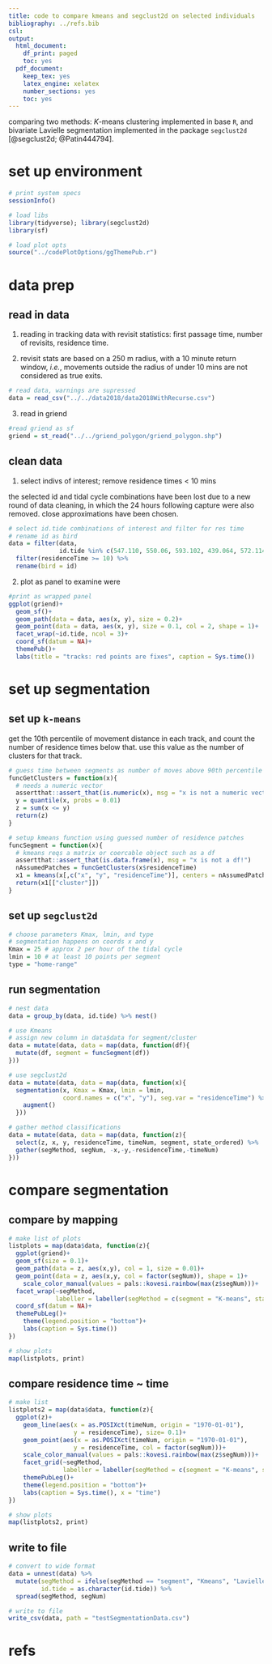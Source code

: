 ```yaml
---
title: code to compare kmeans and segclust2d on selected individuals
bibliography: ../refs.bib
csl: 
output:
  html_document:
    df_print: paged
    toc: yes
  pdf_document:
    keep_tex: yes
    latex_engine: xelatex
    number_sections: yes
    toc: yes
---
```


comparing two methods: _K_-means clustering implemented in base `R`, and bivariate Lavielle segmentation implemented in the package `segclust2d` [@segclust2d; @Patin444794].

# set up environment

```r
# print system specs
sessionInfo()

# load libs
library(tidyverse); library(segclust2d)
library(sf)

# load plot opts
source("../codePlotOptions/ggThemePub.r")
```

# data prep

## read in data

1. reading in tracking data with revisit statistics: first passage time, number of revisits, residence time.

2. revisit stats are based on a 250 m radius, with a 10 minute return window, _i.e._, movements outside the radius of under 10 mins are not considered as true exits.

```r
# read data, warnings are supressed
data = read_csv("../../data2018/data2018WithRecurse.csv")
```

3. read in griend

```r
#read griend as sf
griend = st_read("../../griend_polygon/griend_polygon.shp")
```


## clean data

1. select indivs of interest; remove residence times < 10 mins

the selected id and tidal cycle combinations have been lost due to a new round of data cleaning, in which the 24 hours following capture were also removed. close approximations have been chosen.

```r
# select id.tide combinations of interest and filter for res time
# rename id as bird
data = filter(data, 
              id.tide %in% c(547.110, 550.06, 593.102, 439.064, 572.114)) %>% 
  filter(residenceTime >= 10) %>% 
  rename(bird = id)
```


2. plot as panel to examine were 

```r
#print as wrapped panel
ggplot(griend)+
  geom_sf()+
  geom_path(data = data, aes(x, y), size = 0.2)+
  geom_point(data = data, aes(x, y), size = 0.1, col = 2, shape = 1)+
  facet_wrap(~id.tide, ncol = 3)+
  coord_sf(datum = NA)+
  themePub()+
  labs(title = "tracks: red points are fixes", caption = Sys.time())
```

# set up segmentation

## set up `k-means`

get the 10th percentile of movement distance in each track, and count the number of residence times below that. use this value as the number of clusters for that track.

```r
# guess time between segments as number of moves above 90th percentile
funcGetClusters = function(x){
  # needs a numeric vector
  assertthat::assert_that(is.numeric(x), msg = "x is not a numeric vector!")
  y = quantile(x, probs = 0.01)
  z = sum(x <= y)
  return(z)
} 

# setup kmeans function using guessed number of residence patches
funcSegment = function(x){
  # kmeans reqs a matrix or coercable object such as a df
  assertthat::assert_that(is.data.frame(x), msg = "x is not a df!")
  nAssumedPatches = funcGetClusters(x$residenceTime)
  x1 = kmeans(x[,c("x", "y", "residenceTime")], centers = nAssumedPatches)
  return(x1[["cluster"]])
}
```

## set up `segclust2d`

```r
# choose parameters Kmax, lmin, and type
# segmentation happens on coords x and y
Kmax = 25 # approx 2 per hour of the tidal cycle
lmin = 10 # at least 10 points per segment
type = "home-range"
```

## run segmentation

```r
# nest data
data = group_by(data, id.tide) %>% nest()

# use Kmeans
# assign new column in data$data for segment/cluster
data = mutate(data, data = map(data, function(df){
  mutate(df, segment = funcSegment(df))
}))

# use segclust2d
data = mutate(data, data = map(data, function(x){
  segmentation(x, Kmax = Kmax, lmin = lmin, 
               coord.names = c("x", "y"), seg.var = "residenceTime") %>% 
    augment()
  }))

# gather method classifications
data = mutate(data, data = map(data, function(z){
  select(z, x, y, residenceTime, timeNum, segment, state_ordered) %>% 
  gather(segMethod, segNum, -x,-y,-residenceTime,-timeNum)
}))
```

# compare segmentation

## compare by mapping

```r
# make list of plots
listplots = map(data$data, function(z){
  ggplot(griend)+
  geom_sf(size = 0.1)+
  geom_path(data = z, aes(x,y), col = 1, size = 0.01)+
  geom_point(data = z, aes(x,y, col = factor(segNum)), shape = 1)+
    scale_color_manual(values = pals::kovesi.rainbow(max(z$segNum)))+
  facet_wrap(~segMethod, 
             labeller = labeller(segMethod = c(segment = "K-means", state_ordered = "Lavielle")))+
  coord_sf(datum = NA)+
  themePubLeg()+
    theme(legend.position = "bottom")+
    labs(caption = Sys.time())
})

# show plots
map(listplots, print)
```

## compare residence time ~ time

```r
# make list
listplots2 = map(data$data, function(z){
  ggplot(z)+
    geom_line(aes(x = as.POSIXct(timeNum, origin = "1970-01-01"),
                  y = residenceTime), size= 0.1)+
    geom_point(aes(x = as.POSIXct(timeNum, origin = "1970-01-01"),
                  y = residenceTime, col = factor(segNum)))+
    scale_color_manual(values = pals::kovesi.rainbow(max(z$segNum)))+
    facet_grid(~segMethod,
               labeller = labeller(segMethod = c(segment = "K-means", state_ordered = "Lavielle")))+
    themePubLeg()+
    theme(legend.position = "bottom")+
    labs(caption = Sys.time(), x = "time")
})

# show plots
map(listplots2, print)
```


## write to file

```r
# convert to wide format
data = unnest(data) %>% 
  mutate(segMethod = ifelse(segMethod == "segment", "Kmeans", "Lavielle"), 
         id.tide = as.character(id.tide)) %>% 
  spread(segMethod, segNum)

# write to file
write_csv(data, path = "testSegmentationData.csv")
```


# refs